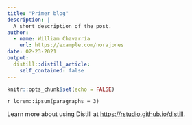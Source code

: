 ```yaml
---
title: "Primer blog"
description: |
  A short description of the post.
author:
  - name: William Chavarría
    url: https://example.com/norajones
date: 02-23-2021
output:
  distill::distill_article:
    self_contained: false
---
```



```r
knitr::opts_chunk$set(echo = FALSE)
```

`r lorem::ipsum(paragraphs = 3)`

Learn more about using Distill at <https://rstudio.github.io/distill>.


